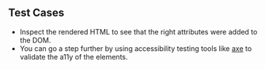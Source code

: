 ## Test Cases

- Inspect the rendered HTML to see that the right attributes were added to the DOM.
- You can go a step further by using accessibility testing tools like [axe](https://www.deque.com/axe/) to validate the a11y of the elements.
